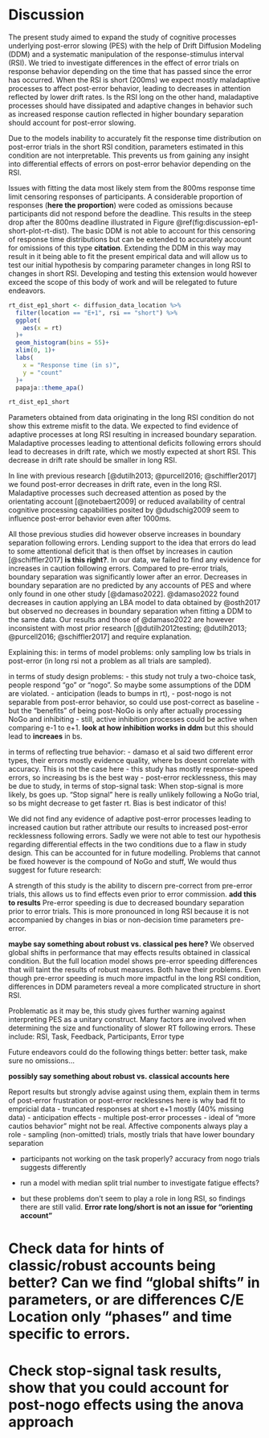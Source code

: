 # Discussion
The present study aimed to expand the study of cognitive processes underlying post-error slowing (PES) with the help of Drift Diffusion Modeling (DDM) and a systematic manipulation of the response-stimulus interval (RSI). We tried to investigate differences in the effect of error trials on response behavior depending on the time that has passed since the error has occurred. When the RSI is short (200ms) we expect mostly maladaptive processes to affect post-error behavior, leading to decreases in attention reflected by lower drift rates. Is the RSI long on the other hand, maladaptive processes should have dissipated and adaptive changes in behavior such as increased response caution reflected in higher boundary separation should account for post-error slowing.
 
Due to the models inability to accurately fit the response time distribution on post-error trials in the short RSI condition, parameters estimated in this condition are not interpretable. This prevents us from gaining any insight into differential effects of errors on post-error behavior depending on the RSI. 

Issues with fitting the data most likely stem from the 800ms response time limit censoring responses of participants. A considerable proportion of responses (**here the proportion**) were coded as omissions because participants did not respond before the deadline. This results in the steep drop after the 800ms deadline illustrated in Figure \@ref(fig:discussion-ep1-short-plot-rt-dist). The basic DDM is not able to account for this censoring of response time distributions but can be extended to accurately account for omissions of this type **citation**. Extending the DDM in this way may result in it being able to fit the present empirical data and will allow us to test our initial hypothesis by comparing parameter changes in long RSI to changes in short RSI. Developing and testing this extension would however exceed the scope of this body of work and will be relegated to future endeavors.

```r
rt_dist_ep1_short <- diffusion_data_location %>% 
  filter(location == "E+1", rsi == "short") %>% 
  ggplot(
    aes(x = rt)
  )+
  geom_histogram(bins = 55)+
  xlim(0, 1)+
  labs(
    x = "Response time (in s)",
    y = "count"
  )+
  papaja::theme_apa()

rt_dist_ep1_short
```

Parameters obtained from data originating in the long RSI condition do not show this extreme misfit to the data. We expected to find evidence of adaptive processes at long RSI resulting in increased boundary separation. Maladaptive processes leading to attentional deficits following errors should lead to decreases in drift rate, which we mostly expected at short RSI. This decrease in drift rate should be smaller in long RSI. 

In line with previous research [@dutilh2013; @purcell2016; @schiffler2017] we found post-error decreases in drift rate, even in the long RSI. Maladaptive processes such decreased attention as posed by the orientating account [@notebaert2009] or reduced availability of central cognitive processing capabilities posited by @dudschig2009 seem to influence post-error behavior even after 1000ms.

All those previous studies did however observe increases in boundary separation following errors. Lending support to the idea that errors do lead to some attentional deficit that is then offset by increases in caution [@schiffler2017] **is this right?**. In our data, we failed to find any evidence for increases in caution following errors. Compared to pre-error trials, boundary separation was significantly lower after an error. Decreases in boundary separation are no predicted by any accounts of PES and where only found in one other study [@damaso2022]. @damaso2022 found decreases in caution applying an LBA model to data obtained by @osth2017 but observed no decreases in boundary separation when fitting a DDM to the same data. Our results and those of @damaso2022 are however inconsistent with most prior research [@dutilh2012testing; @dutilh2013; @purcell2016; @schiffler2017] and require explanation.

Explaining this:
in terms of model problems: only sampling low bs trials in post-error (in long rsi not a problem as all trials are sampled).

in terms of study design problems:
- this study not truly a two-choice task, people respond "go" or "nogo". So maybe some assumptions of the DDM are violated.
- anticipation (leads to bumps in rt),
- post-nogo is not separable from post-error behavior, so could use post-correct as baseline
- but the "benefits" of being post-NoGo is only after actually processing NoGo and inhibiting
- still, active inhibition processes could be active when comparing e-1 to e+1. **look at how inhibition works in ddm** but this should lead to **increaes** in bs.

in terms of reflecting true behavior:
- damaso et al said two different error types, their errors mostly evidence quality, where bs doesnt correlate with accuracy. This is not the case here
- this study has mostly response-speed errors, so increasing bs is the best way 
- post-error recklessness, this may be due to study,
in terms of stop-signal task: When stop-signal is more likely, bs goes up. "Stop signal" here is really unlikely following a NoGo trial, so bs might decrease to get faster rt.
Bias is best indicator of this!   

We did not find any evidence of adaptive post-error processes leading to increased caution but rather attribute our results to increased post-error recklessness following errors. Sadly we were not able to test our hypothesis regarding differential effects in the two conditions due to a flaw in study design. This can be accounted for in future modelling. Problems that cannot be fixed however is the compound of NoGo and stuff, We would thus suggest for future research:

A strength of this study is the ability to discern pre-correct from pre-error trials, this allows us to find effects even prior to error commission. **add this to results** Pre-error speeding is due to decreased boundary separation prior to error trials. This is more pronounced in long RSI because it is not accompanied by changes in bias or non-decision time parameters pre-error.

**maybe say something about robust vs. classical pes here?**
We observed global shifts in performance that may effects results obtained in classical condition. But the full location model shows pre-error speeding differences that will taint the results of robust measures. Both have their problems. Even though pre-error speeding is much more impactful in the long RSI condition, differences in DDM parameters reveal a more complicated structure in short RSI.

Problematic as it may be, this study gives further warning against interpreting PES as a unitary construct. Many factors are involved when determining the size and functionality of slower RT following errors. These include: RSI, Task, Feedback, Participants, Error type

Future endeavors could do the following things better: better task, make sure no omissions...

**possibly say something about robust vs. classical accounts here**


<!-- NOTES ------------- -->

Report results but strongly advise against using them, explain them in terms of post-error frustration or post-error recklessnes
here is why
bad fit to empricial data
- truncated responses at short e+1 mostly (40% missing data)
- anticipation effects
- multiple post-error processes
- ideal of "more cautios behavior" might not be real. Affective components always play a role
- sampling (non-omitted) trials, mostly trials that have lower boundary separation

- participants not working on the task properly? accuracy from nogo trials suggests differently

- run a model with median split trial number to investigate fatigue effects?

- but these problems don't seem to play a role in long RSI, so findings there are still valid. 
**Error rate long/short is not an issue for "orienting account"**

# Check data for hints of classic/robust accounts being better? Can we find "global shifts" in parameters, or are differences C/E Location only "phases" and time specific to errors.

# Check stop-signal task results, show that you could account for post-nogo effects using the anova approach
<!-- -describe theory -->
<!-- -describe what was done -->
<!-- - task, PES spec, model -->
<!-- - describe results -->
<!-- - say what that means theoretically, show what accounts it contributes with -->
<!-- - boundary separation last -->
<!-- - discuss potential reasons for this -->
<!-- - discuss how Damaso 2022 found same thing (Lex Task, with Confidence ratings, huge RSI) -->
<!-- - Might be due to confounding problems -->
<!-- - Might be due to errors being post-NoGo - that would only show in "robust" comparison -->
<!-- 	- Find some evidence of post-Nogo effects? -->
<!-- - Might be due to errors being post-response - that would only show in "classic" condition -->
<!-- 	- Find some evidence of post-inhibition response? -->
<!-- - Compare post-NoGo to post-Go (C-1 -- C+1) to fix first or C+1 -- C-1 -->
<!-- - Ultimately, you cannot separate a response following an error from also following a failed inhibition trial -->
<!-- - Maybe compare effects of Go-errors? Don't have any go-errors (practically) that aren't NA responses -->

<!-- might be due to real decreases in boundary separation -->
<!-- - talk about error types -->
<!-- - talk about post-error recklessness -->
<!-- 	- Damaso et al (2020) say post-error recklessness, lending to post-error speeding is found mainly after evidence-quality errors -->


<!-- ## further research -->
<!-- Better task! This one allowed the location model, but it's also shit -->
<!-- Investigate group-level sd in E-1 compared to E+1, more variance following an error? -> individual differences in error processing. Tentative suggestions at best -->
<!-- Just talk about the influence of tasks, error types and response instructions more generally. It seems to make a huge difference! -->

<!-- Speed and accuracy instruction seems to matter (Damaso, 2022), maybe take a look at whether individuals preferred speed/accuracy? Or manipulate that in later research -->

<!-- ## Limitations -->
<!-- Discuss model fit here -->
<!-- Discuss the paper suggesting LBA modelling here -->
<!-- - Damaso et al. suggest DDM bad because it doesn't separate error and correct responses -> bring up the error rate in trials analysed.  -->
<!-- - max error rate in my experiment is 5% - 480/7200 trials errors. (E+1) -->
<!-- Error types: Do I find evidence for response quality errors? Percent of error responses to nogo-trials slower than correct responses? Somewhat pointless because of inhibition. -->


<!-- Maybe say: Effect of error on rt not generalizable to "errors" in general but more specific to inhibition errors in nogo trials. Should be on the safe side with that. -->

<!-- Effect of error should depend on a) requirements of task and b) the process that failed -->
<!-- - maybe find some evidence of that -->